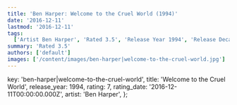 ```yaml
---
title: 'Ben Harper: Welcome to the Cruel World (1994)'
date: '2016-12-11'
lastmod: '2016-12-11'
tags:
  ['Artist Ben Harper', 'Rated 3.5', 'Release Year 1994', 'Release Decade 1990']
summary: 'Rated 3.5'
authors: ['default']
images: ['/content/images/ben-harper|welcome-to-the-cruel-world.jpg']
---
```


  key: 'ben-harper|welcome-to-the-cruel-world',
  title: 'Welcome to the Cruel World',
  release_year: 1994,
  rating: 7,
  rating_date: '2016-12-11T00:00:00.000Z',
  artist: 'Ben Harper',
};

<MusicRating data={data} />
